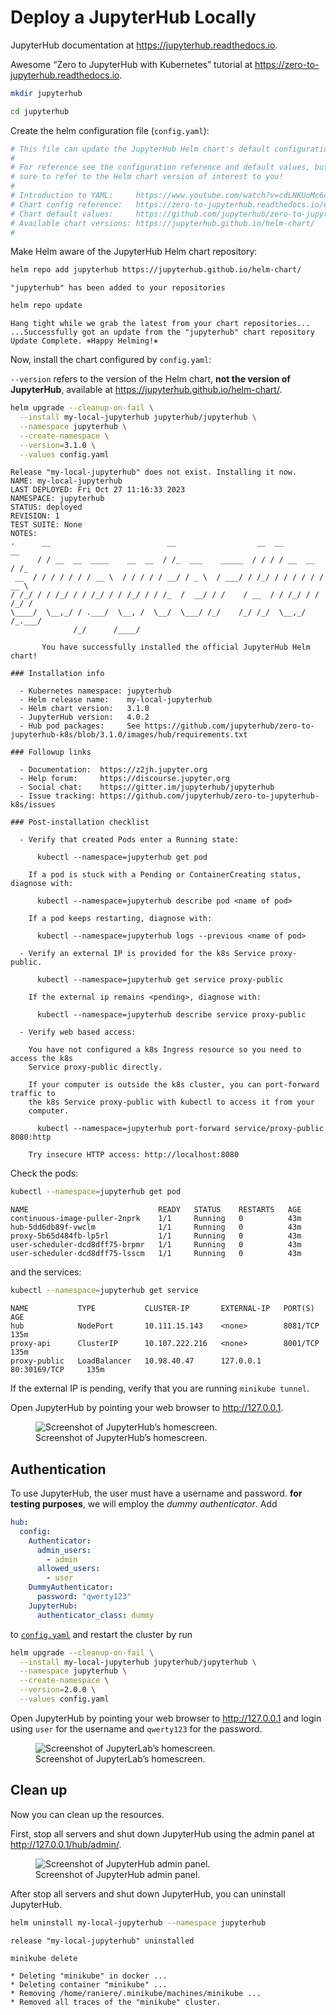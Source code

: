 # Deploy a JupyterHub Locally

::: {.callout-note}

JupyterHub documentation at <https://jupyterhub.readthedocs.io>.

:::

::: {.callout-note}

Awesome "Zero to JupyterHub with Kubernetes" tutorial at <https://zero-to-jupyterhub.readthedocs.io>.

:::

```bash
mkdir jupyterhub
```

```bash
cd jupyterhub
```

Create the helm configuration file (`config.yaml`):

```yaml
# This file can update the JupyterHub Helm chart's default configuration values.
#
# For reference see the configuration reference and default values, but make
# sure to refer to the Helm chart version of interest to you!
#
# Introduction to YAML:     https://www.youtube.com/watch?v=cdLNKUoMc6c
# Chart config reference:   https://zero-to-jupyterhub.readthedocs.io/en/stable/resources/reference.html
# Chart default values:     https://github.com/jupyterhub/zero-to-jupyterhub-k8s/blob/HEAD/jupyterhub/values.yaml
# Available chart versions: https://jupyterhub.github.io/helm-chart/
#
```

Make Helm aware of the JupyterHub Helm chart repository:

```bash
helm repo add jupyterhub https://jupyterhub.github.io/helm-chart/
```

```
"jupyterhub" has been added to your repositories
```

```bash
helm repo update
```

```
Hang tight while we grab the latest from your chart repositories...
...Successfully got an update from the "jupyterhub" chart repository
Update Complete. ⎈Happy Helming!⎈
```

Now, install the chart configured by `config.yaml`:

::: {.callout-note}

`--version` refers to the version of the Helm chart, **not the version of JupyterHub**, available at <https://jupyterhub.github.io/helm-chart/>.

:::

```bash
helm upgrade --cleanup-on-fail \
  --install my-local-jupyterhub jupyterhub/jupyterhub \
  --namespace jupyterhub \
  --create-namespace \
  --version=3.1.0 \
  --values config.yaml
```

```
Release "my-local-jupyterhub" does not exist. Installing it now.
NAME: my-local-jupyterhub
LAST DEPLOYED: Fri Oct 27 11:16:33 2023
NAMESPACE: jupyterhub
STATUS: deployed
REVISION: 1
TEST SUITE: None
NOTES:
.      __                          __                  __  __          __
      / / __  __  ____    __  __  / /_  ___    _____  / / / / __  __  / /_
 __  / / / / / / / __ \  / / / / / __/ / _ \  / ___/ / /_/ / / / / / / __ \
/ /_/ / / /_/ / / /_/ / / /_/ / / /_  /  __/ / /    / __  / / /_/ / / /_/ /
\____/  \__,_/ / .___/  \__, /  \__/  \___/ /_/    /_/ /_/  \__,_/ /_.___/
              /_/      /____/

       You have successfully installed the official JupyterHub Helm chart!

### Installation info

  - Kubernetes namespace: jupyterhub
  - Helm release name:    my-local-jupyterhub
  - Helm chart version:   3.1.0
  - JupyterHub version:   4.0.2
  - Hub pod packages:     See https://github.com/jupyterhub/zero-to-jupyterhub-k8s/blob/3.1.0/images/hub/requirements.txt

### Followup links

  - Documentation:  https://z2jh.jupyter.org
  - Help forum:     https://discourse.jupyter.org
  - Social chat:    https://gitter.im/jupyterhub/jupyterhub
  - Issue tracking: https://github.com/jupyterhub/zero-to-jupyterhub-k8s/issues

### Post-installation checklist

  - Verify that created Pods enter a Running state:

      kubectl --namespace=jupyterhub get pod

    If a pod is stuck with a Pending or ContainerCreating status, diagnose with:

      kubectl --namespace=jupyterhub describe pod <name of pod>

    If a pod keeps restarting, diagnose with:

      kubectl --namespace=jupyterhub logs --previous <name of pod>

  - Verify an external IP is provided for the k8s Service proxy-public.

      kubectl --namespace=jupyterhub get service proxy-public

    If the external ip remains <pending>, diagnose with:

      kubectl --namespace=jupyterhub describe service proxy-public

  - Verify web based access:

    You have not configured a k8s Ingress resource so you need to access the k8s
    Service proxy-public directly.

    If your computer is outside the k8s cluster, you can port-forward traffic to
    the k8s Service proxy-public with kubectl to access it from your
    computer.

      kubectl --namespace=jupyterhub port-forward service/proxy-public 8080:http

    Try insecure HTTP access: http://localhost:8080
```

Check the pods:

```bash
kubectl --namespace=jupyterhub get pod
```

```
NAME                             READY   STATUS    RESTARTS   AGE
continuous-image-puller-2nprk    1/1     Running   0          43m
hub-5dd6db89f-vwclm              1/1     Running   0          43m
proxy-5b65d484fb-lp5rl           1/1     Running   0          43m
user-scheduler-dcd8dff75-brpmr   1/1     Running   0          43m
user-scheduler-dcd8dff75-lsscm   1/1     Running   0          43m
```

and the services:

```bash
kubectl --namespace=jupyterhub get service
```

```
NAME           TYPE           CLUSTER-IP       EXTERNAL-IP   PORT(S)          AGE
hub            NodePort       10.111.15.143    <none>        8081/TCP         135m
proxy-api      ClusterIP      10.107.222.216   <none>        8001/TCP         135m
proxy-public   LoadBalancer   10.98.40.47      127.0.0.1     80:30169/TCP     135m
```

::: {.callout-note}

If the external IP is pending, verify that you are running `minikube tunnel`.

:::

Open JupyterHub by pointing your web browser to <http://127.0.0.1>.

![Screenshot of JupyterHub's homescreen.](img/minikube-jupyterhub-home.png)

## Authentication

To use JupyterHub, the user must have a username and password. **for testing purposes**, we will employ the *dummy authenticator*. Add

```yaml
hub:
  config:
    Authenticator:
      admin_users:
        - admin
      allowed_users:
        - user
    DummyAuthenticator:
      password: "qwerty123"
    JupyterHub:
      authenticator_class: dummy
```

to [`config.yaml`](files/jupyterhub/config.yml) and restart the cluster by run

```bash
helm upgrade --cleanup-on-fail \
  --install my-local-jupyterhub jupyterhub/jupyterhub \
  --namespace jupyterhub \
  --create-namespace \
  --version=2.0.0 \
  --values config.yaml
```

Open JupyterHub by pointing your web browser to <http://127.0.0.1> and login using `user` for the username and `qwerty123` for the password.

![Screenshot of JupyterLab's homescreen.](img/minikube-jupyterhub-lab.png)

## Clean up

Now you can clean up the resources.

First, stop all servers and shut down JupyterHub using the admin panel at <http://127.0.0.1/hub/admin/>.

![Screenshot of JupyterHub admin panel.](img/minikube-jupyterhub-admin.png)

After stop all servers and shut down JupyterHub, you can uninstall JupyterHub.

```bash
helm uninstall my-local-jupyterhub --namespace jupyterhub
```

```
release "my-local-jupyterhub" uninstalled
```

```bash
minikube delete
```

```
* Deleting "minikube" in docker ...
* Deleting container "minikube" ...
* Removing /home/raniere/.minikube/machines/minikube ...
* Removed all traces of the "minikube" cluster.
```
